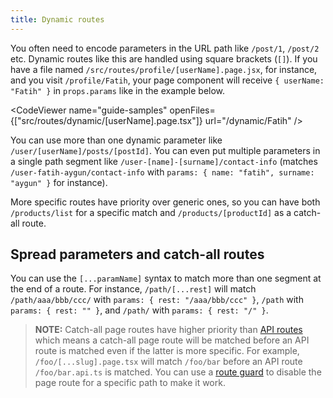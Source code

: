 ```yaml
---
title: Dynamic routes
---
```


You often need to encode parameters in the URL path like `/post/1`, `/post/2` etc. Dynamic routes like this are handled using square brackets (`[]`). If you have a file named `/src/routes/profile/[userName].page.jsx`, for instance, and you visit `/profile/Fatih`, your page component will receive `{ userName: "Fatih" }` in `props.params` like in the example below.

<CodeViewer
  name="guide-samples"
  openFiles={["src/routes/dynamic/[userName].page.tsx"]}
  url="/dynamic/Fatih"
/>

You can use more than one dynamic parameter like `/user/[userName]/posts/[postId]`. You can even put multiple parameters in a single path segment like `/user-[name]-[surname]/contact-info` (matches `/user-fatih-aygun/contact-info` with `params: { name: "fatih", surname: "aygun" }` for instance).

More specific routes have priority over generic ones, so you can have both `/products/list` for a specific match and `/products/[productId]` as a catch-all route.

## Spread parameters and catch-all routes

You can use the `[...paramName]` syntax to match more than one segment at the end of a route. For instance, `/path/[...rest]` will match `/path/aaa/bbb/ccc/` with `params: { rest: "/aaa/bbb/ccc" }`, `/path` with `params: { rest: "" }`, and `/path/` with `params: { rest: "/" }`.

> **NOTE:** Catch-all page routes have higher priority than [API routes](/guide/api-routes) which means a catch-all page route will be matched before an API route is matched even if the latter is more specific. For example, `/foo/[...slug].page.tsx` will match `/foo/bar` before an API route `/foo/bar.api.ts` is matched. You can use a [route guard](/guide/route-guards#catch-all) to disable the page route for a specific path to make it work.
